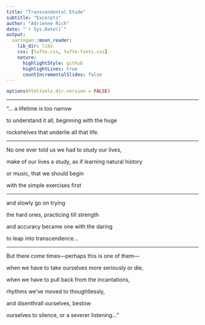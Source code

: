 ```yaml
---
title: "Transcendental Etude"
subtitle: "Excerpts"
author: "Adrienne Rich"
date: "`r Sys.Date()`"
output:
  xaringan::moon_reader:
    lib_dir: libs
    css: [tufte.css, tufte-fonts.css]
    nature:
      highlightStyle: github
      highlightLines: true
      countIncrementalSlides: false
---
```



```r

options(htmltools.dir.version = FALSE)

```

---

"... a lifetime is too narrow

to understand it all, beginning with the huge

rockshelves that underlie all that life.

---

No one ever told us we had to study our lives,

make of our lives a study, as if learning natural history

or music, that we should begin

with the simple exercises first

---

and slowly go on trying 

the hard ones, practicing till strength

and accuracy became one with the daring 

to leap into transcendence...

---

But there come times—perhaps this is one of them—

when we have to take ourselves more seriously or die,

when we have to pull back from the incantations,

rhythms we've moved to thoughtlessly,

and disenthrall ourselves, bestow

ourselves to silence, or a severer listening..."


